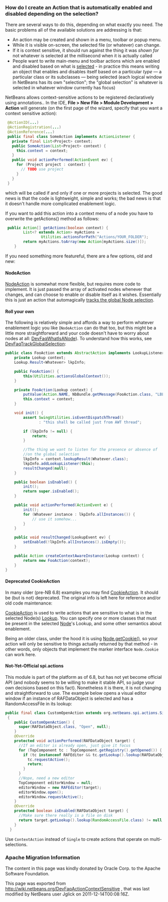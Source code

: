 <!--

    Licensed to the Apache Software Foundation (ASF) under one
    or more contributor license agreements.  See the NOTICE file
    distributed with this work for additional information
    regarding copyright ownership.  The ASF licenses this file
    to you under the Apache License, Version 2.0 (the
    "License"); you may not use this file except in compliance
    with the License.  You may obtain a copy of the License at

      http://www.apache.org/licenses/LICENSE-2.0

    Unless required by applicable law or agreed to in writing,
    software distributed under the License is distributed on an
    "AS IS" BASIS, WITHOUT WARRANTIES OR CONDITIONS OF ANY
    KIND, either express or implied.  See the License for the
    specific language governing permissions and limitations
    under the License.

-->

===How do I create an Action that is automatically enabled and disabled depending on the selection?===

There are several ways to do this, depending on what exactly you need.  The basic problems all of the available solutions are addressing is that:
* An action may be created and shown in a menu, toolbar or popup menu.
* While it is visible on-screen, the selected file (or whatever) can change.
* If it is context sensitive, it should run against the thing it was ''shown for'' not whatever is selected at the millisecond when it is actually called
* People want to write main-menu and toolbar actions which are enabled and disabled based on what is [[DevFaqTrackGlobalSelection| selected]] - in practice this means writing an object that enables and disables itself based on a particular ''type'' &mdash; a particular class or its subclasses &mdash; being selected (each logical window in NetBeans has its own "selection";  the "global selection" is whatever is selected in whatever window currently has focus)

NetBeans allows context-sensitive actions to be registered declaratively using annotations..  In the IDE, '''File > New File > Module Development > Action''' will generate (on the first page of the wizard, specify that you want a context sensitive action):

<source lang="java">
 @ActionID(...)
 @ActionRegistration(...)
 @ActionReference(...)
 public final class SomeAction implements ActionListener {
   private final List<Project> context;
   public SomeAction(List<Project> context) {
     this.context = context;
   }
   public void actionPerformed(ActionEvent ev) {
     for (Project project : context) {
       // TODO use project
     }
   }
 }
</source>

which will be called if and only if one or more projects is selected.  The good news is that the code is lightweight, simple and works;  the bad news is that it doesn't handle more complicated enablement logic.

If you want to add this action into a context menu of a node you have to overwrite the getActions() method as follows:

<source lang="java">
 public Action[] getActions(boolean context) {
        List<? extends Action> myActions =
                Utilities.actionsForPath("Actions/YOUR_FOLDER");
        return myActions.toArray(new Action[myActions.size()]);
    }
</source>

If you need something more featureful, there are a few options, old and new:

====NodeAction====

[http://bits.netbeans.org/dev/javadoc/org-openide-nodes/org/openide/util/actions/NodeAction.html NodeAction] is somewhat more flexible, but requires more code to implement.  It is just passed the array of activated nodes whenever that changes, and can choose to enable or disable itself as it wishes.  Essentially this is just an action that automagically [[DevFaqTrackingExplorerSelections| tracks the global Node selection]].

====Roll your own====

The following is relatively simple and affords a way to perform whatever enablement logic you like (<tt>NodeAction</tt> can do that too, but this might be a little more straightforward and your code doesn't have to worry about nodes at all: [[DevFaqWhatIsANode | DevFaqWhatIsANode]]).  To understand how this works, see [[DevFaqTrackGlobalSelection | DevFaqTrackGlobalSelection]]:

<source lang="java">
public class FooAction extends AbstractAction implements LookupListener, ContextAwareAction {
    private Lookup context;
    Lookup.Result<Whatever> lkpInfo;

    public FooAction() {
        this(Utilities.actionsGlobalContext());
    }

    private FooAction(Lookup context) {
        putValue(Action.NAME, NbBundle.getMessage(FooAction.class, "LBL_Action"));
        this.context = context;
    }

    void init() {
        assert SwingUtilities.isEventDispatchThread() 
               : "this shall be called just from AWT thread";

        if (lkpInfo != null) {
            return;
        }

        //The thing we want to listen for the presence or absence of
        //on the global selection
        lkpInfo = context.lookupResult(Whatever.class);
        lkpInfo.addLookupListener(this);
        resultChanged(null);
    }

    public boolean isEnabled() {
        init();
        return super.isEnabled();
    }

    public void actionPerformed(ActionEvent e) {
        init();
        for (Whatever instance : lkpInfo.allInstances()) {
            // use it somehow...
        }
    }

    public void resultChanged(LookupEvent ev) {
        setEnabled(!lkpInfo.allInstances().isEmpty());
    }

    public Action createContextAwareInstance(Lookup context) {
        return new FooAction(context);
    }
}
</source>

==== Deprecated CookieAction====

In many older (pre-NB 6.8) examples you may find [http://bits.netbeans.org/dev/javadoc/org-openide-nodes/org/openide/util/actions/CookieAction.html CookieAction]. It should be (but is not) deprecated. The original info is left here for reference and/or old code maintenance:

[http://bits.netbeans.org/dev/javadoc/org-openide-nodes/org/openide/util/actions/CookieAction.html CookieAction] is used to write actions that are sensitive to what is in the selected Node(s) [[DevFaqLookup| Lookup]].  You can specify one or more classes that must be present in the selected [[DevFaqWhatIsANode| Node]]'s Lookup, and some other semantics about enablement.

Being an older class, under the hood it is using [[DevFaqLookupCookie| Node.getCookie()]], so your action will only be sensitive to things actually returned by that method - in other words, only objects that implement the marker interface <tt>Node.Cookie</tt> can work here.

==== Not-Yet-Official spi.actions ====
This module is part of the platform as of 6.8, but has not yet become official API (and nobody seems to be willing to make it stable API, so judge your own decisions based on this fact).  Nonetheless it is there, it is not changing and straightforward to use.  The example below opens a visual editor window if an instance of RAFDataObject is selected and has a RandomAccessFile in its lookup:

<source lang="java">
public final class CustomOpenAction extends org.netbeans.spi.actions.Single<RAFDataObject>
 {
    public CustomOpenAction() {
      super(RAFDataObject.class, "Open", null);
    }
    @Override
    protected void actionPerformed(RAFDataObject target) {
      //If an editor is already open, just give it focus
      for (TopComponent tc : TopComponent.getRegistry().getOpened()) {
        if (tc instanceof RAFEditor && tc.getLookup().lookup(RAFDataObject.class) == target) {
          tc.requestActive();
          return;
        }
      }
      //Nope, need a new editor
      TopComponent editorWindow = null;
      editorWindow = new RAFEditor(target);
      editorWindow.open();
      editorWindow.requestActive();
    }
    @Override
    protected boolean isEnabled(RAFDataObject target) {
      //Make sure there really is a file on disk
      return target.getLookup().lookup(RandomAccessFile.class) != null;
    }
  }
</source>

Use <code>ContextAction</code> instead of <code>Single</code> to create actions that operate on multi-selections.

===Apache Migration Information===

The content in this page was kindly donated by Oracle Corp. to the
Apache Software Foundation.

This page was exported from http://wiki.netbeans.org/DevFaqActionContextSensitive , 
that was last modified by NetBeans user Jglick 
on 2011-12-14T00:08:16Z.

